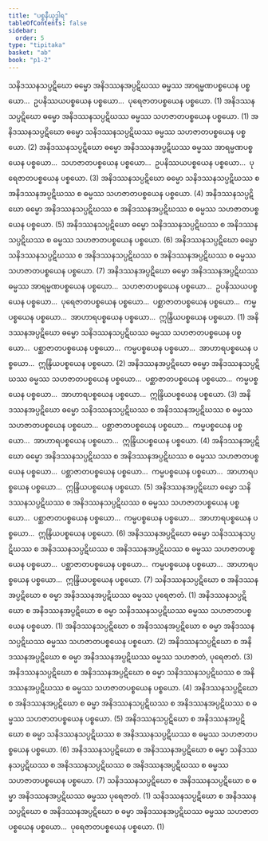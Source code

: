 ```yaml
---
title: "ပစ္စနီယုဒ္ဓါရ"
tableOfContents: false
sidebar:
  order: 5
type: "tipitaka"
basket: "ab"
book: "p1-2"
---
```



<DynamicBreadcrumb />

<Division number="59" book="p1-2" e="ch" v="37" p="489">

<Paragraph number="3066" book="p1-2">
သနိဒဿနသပ္ပဋိဃော ဓမ္မော အနိဒဿနအပ္ပဋိဃဿ ဓမ္မဿ အာရမ္မဏပစ္စယေန ပစ္စယော…  ဥပနိဿယပစ္စယေန ပစ္စယော…  ပုရေဇာတပစ္စယေန ပစ္စယော. (1)
</Paragraph>

<Paragraph number="3067" book="p1-2">
အနိဒဿနသပ္ပဋိဃော ဓမ္မော အနိဒဿနသပ္ပဋိဃဿ ဓမ္မဿ သဟဇာတပစ္စယေန ပစ္စယော. (1)
</Paragraph>

<Paragraph number="3068" book="p1-2">
အနိဒဿနသပ္ပဋိဃော ဓမ္မော သနိဒဿနသပ္ပဋိဃဿ ဓမ္မဿ သဟဇာတပစ္စယေန ပစ္စယော. (2)
</Paragraph>

<Paragraph number="3069" book="p1-2">
အနိဒဿနသပ္ပဋိဃော ဓမ္မော အနိဒဿနအပ္ပဋိဃဿ ဓမ္မဿ အာရမ္မဏပစ္စယေန ပစ္စယော…  သဟဇာတပစ္စယေန ပစ္စယော…  ဥပနိဿယပစ္စယေန ပစ္စယော…  ပုရေဇာတပစ္စယေန ပစ္စယော. (3)
</Paragraph>

<Paragraph number="3070" book="p1-2">
အနိဒဿနသပ္ပဋိဃော ဓမ္မော သနိဒဿနသပ္ပဋိဃဿ စ အနိဒဿနအပ္ပဋိဃဿ စ ဓမ္မဿ သဟဇာတပစ္စယေန ပစ္စယော. (4)
</Paragraph>

<Paragraph number="3071" book="p1-2">
အနိဒဿနသပ္ပဋိဃော ဓမ္မော အနိဒဿနသပ္ပဋိဃဿ စ အနိဒဿနအပ္ပဋိဃဿ စ ဓမ္မဿ သဟဇာတပစ္စယေန ပစ္စယော. (5)
</Paragraph>

<Paragraph number="3072" book="p1-2">
အနိဒဿနသပ္ပဋိဃော ဓမ္မော သနိဒဿနသပ္ပဋိဃဿ စ အနိဒဿနသပ္ပဋိဃဿ စ ဓမ္မဿ သဟဇာတပစ္စယေန ပစ္စယော. (6)
</Paragraph>

<Paragraph number="3073" book="p1-2">
အနိဒဿနသပ္ပဋိဃော ဓမ္မော သနိဒဿနသပ္ပဋိဃဿ စ အနိဒဿနသပ္ပဋိဃဿ စ အနိဒဿနအပ္ပဋိဃဿ စ ဓမ္မဿ သဟဇာတပစ္စယေန ပစ္စယော. (7)
</Paragraph>

</Division>
<Division number="60" book="p1-2" e="ch" v="37" p="490">

<Paragraph number="3074" book="p1-2">
အနိဒဿနအပ္ပဋိဃော ဓမ္မော အနိဒဿနအပ္ပဋိဃဿ ဓမ္မဿ အာရမ္မဏပစ္စယေန ပစ္စယော…  သဟဇာတပစ္စယေန ပစ္စယော…  ဥပနိဿယပစ္စယေန ပစ္စယော…  ပုရေဇာတပစ္စယေန ပစ္စယော…  ပစ္ဆာဇာတပစ္စယေန ပစ္စယော…  ကမ္မပစ္စယေန ပစ္စယော…  အာဟာရပစ္စယေန ပစ္စယော…  ဣန္ဒြိယပစ္စယေန ပစ္စယော. (1)
</Paragraph>

<Paragraph number="3075" book="p1-2">
အနိဒဿနအပ္ပဋိဃော ဓမ္မော သနိဒဿနသပ္ပဋိဃဿ ဓမ္မဿ သဟဇာတပစ္စယေန ပစ္စယော…  ပစ္ဆာဇာတပစ္စယေန ပစ္စယော…  ကမ္မပစ္စယေန ပစ္စယော…  အာဟာရပစ္စယေန ပစ္စယော…  ဣန္ဒြိယပစ္စယေန ပစ္စယော. (2)
</Paragraph>

<Paragraph number="3076" book="p1-2">
အနိဒဿနအပ္ပဋိဃော ဓမ္မော အနိဒဿနသပ္ပဋိဃဿ ဓမ္မဿ သဟဇာတပစ္စယေန ပစ္စယော…  ပစ္ဆာဇာတပစ္စယေန ပစ္စယော…  ကမ္မပစ္စယေန ပစ္စယော…  အာဟာရပစ္စယေန ပစ္စယော…  ဣန္ဒြိယပစ္စယေန ပစ္စယော. (3)
</Paragraph>

<Paragraph number="3077" book="p1-2">
အနိဒဿနအပ္ပဋိဃော ဓမ္မော သနိဒဿနသပ္ပဋိဃဿ စ အနိဒဿနအပ္ပဋိဃဿ စ ဓမ္မဿ သဟဇာတပစ္စယေန ပစ္စယော…  ပစ္ဆာဇာတပစ္စယေန ပစ္စယော…  ကမ္မပစ္စယေန ပစ္စယော…  အာဟာရပစ္စယေန ပစ္စယော…  ဣန္ဒြိယပစ္စယေန ပစ္စယော. (4)
</Paragraph>

<Paragraph number="3078" book="p1-2">
အနိဒဿနအပ္ပဋိဃော ဓမ္မော အနိဒဿနသပ္ပဋိဃဿ စ အနိဒဿနအပ္ပဋိဃဿ စ ဓမ္မဿ သဟဇာတပစ္စယေန ပစ္စယော…  ပစ္ဆာဇာတပစ္စယေန ပစ္စယော…  ကမ္မပစ္စယေန ပစ္စယော…  အာဟာရပစ္စယေန ပစ္စယော…  ဣန္ဒြိယပစ္စယေန ပစ္စယော. (5)
</Paragraph>

<Paragraph number="3079" book="p1-2">
အနိဒဿနအပ္ပဋိဃော ဓမ္မော သနိဒဿနသပ္ပဋိဃဿ စ အနိဒဿနသပ္ပဋိဃဿ စ ဓမ္မဿ သဟဇာတပစ္စယေန ပစ္စယော…  ပစ္ဆာဇာတပစ္စယေန ပစ္စယော…  ကမ္မပစ္စယေန ပစ္စယော…  အာဟာရပစ္စယေန ပစ္စယော…  ဣန္ဒြိယပစ္စယေန ပစ္စယော. (6)
</Paragraph>

<Paragraph number="3080" book="p1-2">
အနိဒဿနအပ္ပဋိဃော ဓမ္မော သနိဒဿနသပ္ပဋိဃဿ စ အနိဒဿနသပ္ပဋိဃဿ စ အနိဒဿနအပ္ပဋိဃဿ စ ဓမ္မဿ သဟဇာတပစ္စယေန ပစ္စယော…  ပစ္ဆာဇာတပစ္စယေန ပစ္စယော…  ကမ္မပစ္စယေန ပစ္စယော…  အာဟာရပစ္စယေန ပစ္စယော…  ဣန္ဒြိယပစ္စယေန ပစ္စယော. (7)
</Paragraph>

</Division>
<Division number="61" book="p1-2" e="ch" v="37" p="491">

<Paragraph number="3081" book="p1-2">
သနိဒဿနသပ္ပဋိဃော စ အနိဒဿနအပ္ပဋိဃော စ ဓမ္မာ အနိဒဿနအပ္ပဋိဃဿ ဓမ္မဿ ပုရေဇာတံ. (1)
</Paragraph>

<Paragraph number="3082" book="p1-2">
အနိဒဿနသပ္ပဋိဃော စ အနိဒဿနအပ္ပဋိဃော စ ဓမ္မာ သနိဒဿနသပ္ပဋိဃဿ ဓမ္မဿ သဟဇာတပစ္စယေန ပစ္စယော. (1)
</Paragraph>

<Paragraph number="3083" book="p1-2">
အနိဒဿနသပ္ပဋိဃော စ အနိဒဿနအပ္ပဋိဃော စ ဓမ္မာ အနိဒဿနသပ္ပဋိဃဿ ဓမ္မဿ သဟဇာတပစ္စယေန ပစ္စယော. (2)
</Paragraph>

<Paragraph number="3084" book="p1-2">
အနိဒဿနသပ္ပဋိဃော စ အနိဒဿနအပ္ပဋိဃော စ ဓမ္မာ အနိဒဿနအပ္ပဋိဃဿ ဓမ္မဿ သဟဇာတံ, ပုရေဇာတံ. (3)
</Paragraph>

<Paragraph number="3085" book="p1-2">
အနိဒဿနသပ္ပဋိဃော စ အနိဒဿနအပ္ပဋိဃော စ ဓမ္မာ သနိဒဿနသပ္ပဋိဃဿ စ အနိဒဿနအပ္ပဋိဃဿ စ ဓမ္မဿ သဟဇာတပစ္စယေန ပစ္စယော. (4)
</Paragraph>

<Paragraph number="3086" book="p1-2">
အနိဒဿနသပ္ပဋိဃော စ အနိဒဿနအပ္ပဋိဃော စ ဓမ္မာ အနိဒဿနသပ္ပဋိဃဿ စ အနိဒဿနအပ္ပဋိဃဿ စ ဓမ္မဿ သဟဇာတပစ္စယေန ပစ္စယော. (5)
</Paragraph>

<Paragraph number="3087" book="p1-2">
အနိဒဿနသပ္ပဋိဃော စ အနိဒဿနအပ္ပဋိဃော စ ဓမ္မာ သနိဒဿနသပ္ပဋိဃဿ စ အနိဒဿနသပ္ပဋိဃဿ စ ဓမ္မဿ သဟဇာတပစ္စယေန ပစ္စယော. (6)
</Paragraph>

<Paragraph number="3088" book="p1-2">
အနိဒဿနသပ္ပဋိဃော စ အနိဒဿနအပ္ပဋိဃော စ ဓမ္မာ သနိဒဿနသပ္ပဋိဃဿ စ အနိဒဿနသပ္ပဋိဃဿ စ အနိဒဿနအပ္ပဋိဃဿ စ ဓမ္မဿ သဟဇာတပစ္စယေန ပစ္စယော. (7)
</Paragraph>

</Division>
<Division number="62" book="p1-2" e="ch" v="37" p="491">

<Paragraph number="3089" book="p1-2">
သနိဒဿနသပ္ပဋိဃော စ အနိဒဿနသပ္ပဋိဃော စ ဓမ္မာ အနိဒဿနအပ္ပဋိဃဿ ဓမ္မဿ ပုရေဇာတံ. (1)
</Paragraph>

<Paragraph number="3090" book="p1-2">
သနိဒဿနသပ္ပဋိဃော စ အနိဒဿနသပ္ပဋိဃော စ အနိဒဿနအပ္ပဋိဃော စ ဓမ္မာ အနိဒဿနအပ္ပဋိဃဿ ဓမ္မဿ သဟဇာတပစ္စယေန ပစ္စယော…  ပုရေဇာတပစ္စယေန ပစ္စယော. (1)
</Paragraph>
</Division>